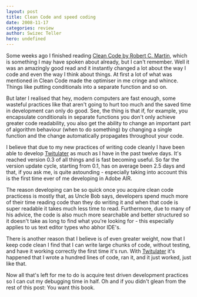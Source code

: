 ```yaml
---
layout: post
title: Clean Code and speed coding
date: 2008-11-17
categories: review
author: Swizec Teller
hero: undefined
---
```


Some weeks ago I finished reading [Clean Code by Robert C. Martin](http://www.amazon.com/Clean-Code-Handbook-Software-Craftsmanship/dp/0132350882), which is something I may have spoken about already, but I can't remember. Well it was an amazingly good read and it instantly changed a lot about the way I code and even the way I think about things. At first a lot of what was mentioned in Clean Code made the optimiser in me cringe and whince. Things like putting conditionals into a separate function and so on.

But later I realised that hey, modern computers are fast enough, some wasteful practices like that aren't going to hurt too much and the saved time in development can only do good. See, the thing is that if, for example, you encapsulate conditionals in separate functions you don't only achieve greater code readability, you also get the ability to change an important part of algorithm behaviour (when to do something) by changing a single function and the change automatically propagates throughout your code.

I believe that due to my new practices of writing code cleanly I have been able to develop [Twitulater](http://twitulater.com/) as much as I have in the past twelve days. It's reached version 0.3 of all things and is fast becoming useful. So far the version update cycle, starting from 0.1, has on average been 2.5 days and that, if you ask me, is quite astounding - especially taking into account this is the first time ever of me developing in Adobe AIR.

The reason developing can be so quick once you acquire clean code practicess is mostly that, as Uncle Bob says, developers spend much more of their time reading code than they do writing it and when that code is super readable it takes much less time to read. Furthermore, due to many of his advice, the code is also much more searchable and better structured so it doesn't take as long to find what you're looking for - this especially applies to us text editor types who abhor IDE's.

There is another reason that I believe is of even greater weight, now that I keep code clean I find that I can write large chunks of code, without testing, and have it working correctly the first time it's run. With [Twitulater](http://twitulater.com/) it's happened that I wrote a hundred lines of code, ran it, and it just worked, just like that.

Now all that's left for me to do is acquire test driven development practices so I can cut my debugging time in half. Oh and if you didn't glean from the rest of this post: You want this book.

